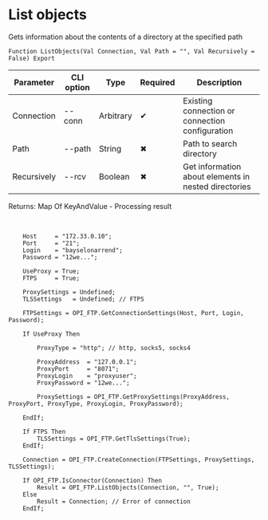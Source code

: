 ﻿---
sidebar_position: 1
description: List objects and other functions to work with FTP in the Open Integration Package, a free open-source integration library for 1C:Enterprise 8, OneScript and CLI
keywords: [1C, 1С, 1С:Enterprise, 1С:Enterprise 8.3, API, Integration, Services, Exchange, OneScript, CLI, FTP]
---


# List objects
 Gets information about the contents of a directory at the specified path



`Function ListObjects(Val Connection, Val Path = "", Val Recursively = False) Export`

  | Parameter | CLI option | Type | Required | Description |
  |-|-|-|-|-|
  | Connection | --conn | Arbitrary | &#x2714; | Existing connection or connection configuration |
  | Path | --path | String | &#x2716; | Path to search directory |
  | Recursively | --rcv | Boolean | &#x2716; | Get information about elements in nested directories |

  
  Returns:  Map Of KeyAndValue - Processing result

<br/>




```bsl title="1C:Enterprise/OneScript code example"
    Host     = "172.33.0.10";
    Port     = "21";
    Login    = "bayselonarrend";
    Password = "12we...";

    UseProxy = True;
    FTPS     = True;

    ProxySettings = Undefined;
    TLSSettings   = Undefined; // FTPS

    FTPSettings = OPI_FTP.GetConnectionSettings(Host, Port, Login, Password);

    If UseProxy Then

        ProxyType = "http"; // http, socks5, socks4

        ProxyAddress  = "127.0.0.1";
        ProxyPort     = "8071";
        ProxyLogin    = "proxyuser";
        ProxyPassword = "12we...";

        ProxySettings = OPI_FTP.GetProxySettings(ProxyAddress, ProxyPort, ProxyType, ProxyLogin, ProxyPassword);

    EndIf;

    If FTPS Then
        TLSSettings = OPI_FTP.GetTlsSettings(True);
    EndIf;

    Connection = OPI_FTP.CreateConnection(FTPSettings, ProxySettings, TLSSettings);

    If OPI_FTP.IsConnector(Connection) Then
        Result = OPI_FTP.ListObjects(Connection, "", True);
    Else
        Result = Connection; // Error of connection
    EndIf;
```
 




